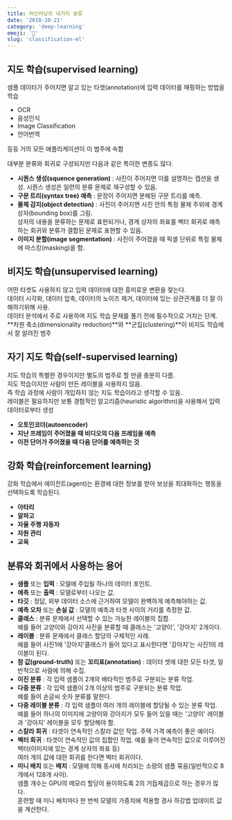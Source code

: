 ```yaml
---
title: 머신러닝의 네가지 분류
date: '2018-10-21'
category: 'deep-learning'
emoji: '👻'
slug: 'classification-ml'
---
```


## 지도 학습(supervised learning)

샘플 데이터가 주어지면 알고 있는 타겟(annotation)에 입력 데이터를 매핑하는 방법을 학습

- OCR
- 음성인식
- Image Classification
- 언어번역

등등 거의 모든 애플리케이션이 이 범주에 속함

대부분 분류와 회귀로 구성되지만 다음과 같은 특이한 변종도 많다.

- **시퀀스 생성(squence generation)** : 사진이 주어지면 이를 설명하는 캡션을 생성. 시퀀스 생성은 일련의 분류 문제로 재구성할 수 있음.
- **구문 트리(syntax tree) 예측** : 문장이 주어지면 분해된 구문 트리를 예측.
- **물체 감지(object detection)** : 사진이 주어지면 사진 안의 특정 물체 주위에 경계 상자(bounding box)를 그림.  
  상자의 내용을 분류하는 문제로 표현되거나, 경계 상자의 좌표를 벡터 회귀로 예측하는 회귀와 분류가 결합된 문제로 표현할 수 있음.
- **이미지 분할(image segmentation)** : 사진이 주어졌을 때 픽셀 단위로 특정 물체에 마스킹(masking)을 함.

## 비지도 학습(unsupervised learning)

어떤 타겟도 사용하지 않고 입력 데이터에 대한 흥미로운 변환을 찾는다.  
데이터 시각화, 데이터 압축, 데이터의 노이즈 제거, 데이터에 있는 상관관계를 더 잘 이해하기위해 사용.  
데이터 분석에서 주로 사용하며 지도 학습 문제를 풀기 전에 필수적으로 거치는 단계.  
**차원 축소(dimensionality reduction)**와 **군집(clustering)**이 비지도 학습에서 잘 알려진 범주

## 자기 지도 학습(self-supervised learning)

지도 학습의 특별한 경우이지만 별도의 범주로 할 만큼 충분히 다름.  
지도 학습이지만 사람이 만든 레이블을 사용하지 않음.  
즉 학습 과정에 사람이 개입하지 않는 지도 학습이라고 생각할 수 있음.  
레이블은 필요하지만 보통 경험적인 알고리즘(heuristic algorithm)을 사용해서 입력 데이터로부터 생성

- **오토인코더(autoencoder)**
- **지난 프레임이 주어졌을 때 비디오의 다음 프레임을 예측**
- **이전 단어가 주어졌을 때 다음 단어를 예측하는 것**

## 강화 학습(reinforcement learning)

강화 학습에서 에이전트(agent)는 환경에 대한 정보를 받아 보상을 최대화하는 행동을 선택하도록 학습된다.

- **아타리**
- **알파고**
- **자율 주행 자동차**
- **자원 관리**
- **교육**

## 분류와 회귀에서 사용하는 용어

- **샘플** 또는 **입력** : 모델에 주입될 하나의 데이터 포인트.
- **예측** 또는 **출력** : 모델로부터 나오는 값.
- **타깃** : 정답, 외부 데이터 소스에 근거하여 모델이 완벽하게 예측해야하는 값.
- **예측 오차** 또는 **손실 값** : 모델의 예측과 타겟 사이의 거리를 측정한 값.
- **클래스** : 분류 문제에서 선택할 수 있는 가능한 레이블의 집합.  
  예를 들어 고양이와 강아지 사진을 분류할 때 클래스는 '고양이', '강아지' 2개이다.
- **레이블** : 분류 문제에서 클래스 할당의 구체적인 사례.  
  예를 들어 사진1에 '강아지'클래스가 들어 있다고 표시한다면 '강아지'는 사진1의 레이블이 된다.
- **참 값(ground-truth)** 또는 **꼬리표(annotation)** : 데이터 셋에 대한 모든 타겟, 일반적으로 사람에 의해 수집.
- **이진 분류** : 각 입력 샘플이 2개의 배타적인 범주로 구분되는 분류 작업.
- **다중 분류** : 각 입력 샘플이 2개 이상의 범주로 구분되는 분류 작업.  
  예를 들어 손글씨 숫자 분류를 말한다.
- **다중 레이블 분류** : 각 입력 샘플이 여러 개의 레이블에 할당될 수 있는 분류 작업.  
  예를 들어 하나의 이미지에 고양이와 강아지가 모두 들어 있을 때는 '고양이' 레이블과 '강아지' 레이블을 모두 할당해야 함.
- **스칼라 회귀** : 타겟이 연속적인 스칼라 값인 작업. 주택 가격 예측이 좋은 예이다.
- **벡터 회귀** : 타겟이 연속적인 값의 집합인 작업. 예를 들어 연속적인 값으로 이루어진 벡터(이미지에 있는 경계 상자의 좌표 등)  
  여러 개의 값에 대한 회귀를 한다면 벡터 회귀이다.
- **미니 배치** 또는 **배치** : 모델에 의해 동시에 처리되는 소량의 샘플 묶음(일반적으로 8개에서 128개 사이).  
  샘플 개수는 GPU의 메모리 할당이 용이하도록 2의 거듭제곱으로 하는 경우가 많다.  
  훈련할 때 미니 배치마다 한 번씩 모델의 가중치에 적용할 경사 하강법 업데이트 값을 계산한다.
